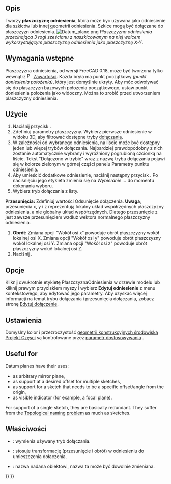 <languages/>

{{Docnav/pl
|[[PartDesign_Clone/pl|Utwórz klona]]
|[[PartDesign_Line/pl|Utwórz linię odniesienia]]
|[[PartDesign_Workbench/pl|środowisko pracy Projekt Części]]
|IconL=PartDesign_Clone.svg
|IconR=PartDesign_Line.svg
|IconC=Workbench_PartDesign.svg
}}

{{GuiCommand/pl
|Name=PartDesign Plane
|Name/pl=Projekt Części: Utwórz płaszczyznę odniesienia
|MenuLocation=Projekt Części → Utwórz układ odniesienia → Utwórz płaszczyznę odniesienia
|Workbenches=[[PartDesign_Workbench/pl|Projekt Części]]
|Version=0.17
|SeeAlso=[[PartDesign_Point/pl|Utwórz punkt odniesienia]], [[PartDesign_Line/pl|Utwórz linię odniesienia]]
}}

<span id="Description"></span>
==Opis==

Tworzy '''płaszczyznę odniesienia''', która może być używana jako odniesienie dla szkiców lub innej geometrii odniesienia. Szkice mogą być dołączane do płaszczyzn odniesienia.
[[File:Datum_plane.png|none]]
''Płaszczyzna odniesienia przecinająca 3 rogi sześcianu z naszkicowanym na niej walcem wykorzystującym płaszczyznę odniesienia jako płaszczyznę X-Y''.

<span id="Prerequisites"></span>
==Wymagania wstępne==

Płaszczyzna odniesienia, od wersji FreeCAD 0.18, może być tworzona tylko wewnątrz [[File:PartDesign_Body.svg|16px]] [[PartDesign_Body/pl|Zawartości]]. Każda bryła ma punkt początkowy ''(punkt doniesienia położenia)'', który jest domyślnie ukryty. Aby móc odwoływać się do płaszczyzn bazowych położenia początkowego, ustaw punkt doniesienia położenia jako widoczny. Można to zrobić przed utworzeniem płaszczyzny odniesienia.

<span id="Usage"></span>
==Użycie==

# Naciśnij przycisk {{Button|[[Image:PartDesign_Plane.svg|16px]] [[PartDesign_Plane|Utwórz płaszczyznę odniesienia]]}}.
# Zdefiniuj parametry płaszczyzny. Wybierz pierwsze odniesienie w widoku 3D, aby filtrować dostępne tryby  [[Part_EditAttachment|dołączania]].
# W zależności od wybranego odniesienia, na liście może być dostępny jeden lub więcej trybów dołączania. Najbardziej prawdopodobny z nich zostanie automatycznie wybrany i wyróżniony pogrubioną czcionką na liście. Tekst "Dołączono w trybie" wraz z nazwą trybu dołączania pojawi się w kolorze zielonym w górnej części panelu Parametry punktu odniesienia.
# Aby umieścić dodatkowe odniesienie, naciśnij następny przycisk {{Button|Odniesienie}}. Po naciśnięciu jego etykieta zmienia się na ''Wybieranie ...'' do momentu dokonania wyboru.
# Wybierz tryb dołączania z listy.
'''Przesunięcia:''' Zdefiniuj wartości Odsunięcie dołączenia. '''Uwaga''', przesunięcia x, y i z reprezentują lokalny układ współrzędnych płaszczyzny odniesienia, a nie globalny układ współrzędnych. Dlatego przesunięcie z jest zawsze przesunięciem wzdłuż wektora normalnego płaszczyzny odniesienia.
# '''Obrót:''' Zmiana opcji "Wokół osi x" powoduje obrót płaszczyzny wokół lokalnej osi X. Zmiana opcji "Wokół osi y" powoduje obrót płaszczyzny wokół lokalnej osi Y. Zmiana opcji "Wokół osi z" powoduje obrót płaszczyzny wokół lokalnej osi Z.
# Naciśnij {{Button|OK}}.

<span id="Options"></span>
==Opcje==

Kliknij dwukrotnie etykietę PłaszczyznaOdniesienia w drzewie modelu lub kliknij prawym przyciskiem myszy i wybierz '''Edytuj odniesienie''' z menu kontekstowego, aby edytować jego parametry. Aby uzyskać więcej informacji na temat trybu dołączania i przesunięcia dołączania, zobacz stronę [[Part_EditAttachment/pl|Edytuj dołączenie]].

<span id="Preferences"></span>
==Ustawienia==

Domyślny kolor i przezroczystość [[PartDesign_CompDatums/pl|geometrii konstrukcyjnych środowiska Projekt Części]] są kontrolowane przez [[Fine-tuning/pl#środowisko_pracy_Projekt_Części|parametr dostosowywania]]  {{MenuCommand|DefaultDatumColor}}.

==Useful for==

Datum planes have their uses:
* as arbitrary mirror plane,
* as support at a desired offset for multiple sketches,
* as support for a sketch that needs to be a specific offset/angle from the origin,
* as visible indicator (for example, a focal plane).

For support of a single sketch, they are basically redundant. They suffer from the [[Topological_naming_problem|Topological naming problem]] as much as sketches.

<span id="Properties"></span>
==Właściwości==

* {{PropertyData|Tryb mapowania}}: wymienia używany tryb dołączania.
* {{PropertyData|Odsunięcie dołaczenia}}: stosuje transformację (przesunięcie i obrót) w odniesieniu do umieszczenia dołaczenia.
* {{PropertyData|Etykieta}}: nazwa nadana obiektowi, nazwa ta może być dowolnie zmieniana.


{{Docnav/pl
|[[PartDesign_Clone/pl|Utwórz klona]]
|[[PartDesign_Line/pl|Utwórz linię odniesienia]]
|[[PartDesign_Workbench/pl|środowisko pracy Projekt Części]]
|IconL=PartDesign_Clone.svg
|IconR=PartDesign_Line.svg
|IconC=Workbench_PartDesign.svg
}}

{{PartDesign Tools navi{{#translation:}}}}
{{Userdocnavi{{#translation:}}}}